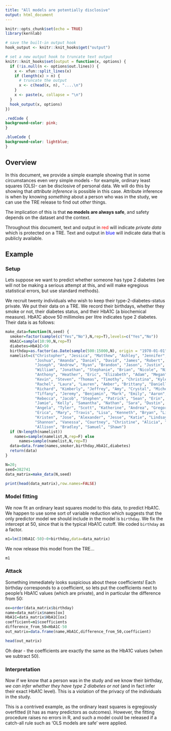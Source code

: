 ```yaml
---
title: "All models are potentially disclosive"
output: html_document
---
```


```r
knitr::opts_chunk$set(echo = TRUE)
library(kernlab)

# save the built-in output hook
hook_output <- knitr::knit_hooks$get("output")

# set a new output hook to truncate text output
knitr::knit_hooks$set(output = function(x, options) {
  if (!is.null(n <- options$out.lines)) {
    x <- xfun::split_lines(x)
    if (length(x) > n) {
      # truncate the output
      x <- c(head(x, n), "....\n")
    }
    x <- paste(x, collapse = "\n")
  }
  hook_output(x, options)
})
```

```css
.redCode {
background-color: pink;
}
```

```css
.blueCode {
background-color: lightblue;
}
```

## Overview

In this document, we provide a simple example showing that in some circumstances even very simple models - for example, ordinary least squares (OLS)- can be disclosive of personal data. We will do this by showing that _attribute inference_ is possible in this case. Attribute inference is when by knowing _something_ about a person who was in the study, we can use the TRE release to find out _other_ things.

The implication of this is that **no models are always safe**, and safety depends on the dataset and the context.

Throughout this document, text and output in <span style="color: red;">red</span> will indicate _private data_ which is protected on a TRE. Text and output in <span style="color: blue;">blue</span> will indicate data that is publicly available.

## Example

### Setup

Lets suppose we want to predict whether someone has type 2 diabetes (we will not be making a serious attempt at this, and will make egregious statistical errors, but use standard methods).

We recruit twenty individuals who wish to keep their type-2-diabetes-status private. We put their data on a TRE. We record their birthdays, whether they smoke or not, their diabetes status, and their HbA1C (a biochemical measure). HbA1C above 50 millimoles per litre indicates type 2 diabetes. Their data is as follows:

```r
make_data=function(N,seed) {
  smoker=factor(sample(c("Yes","No"),N,rep=T),levels=c("Yes","No"))
  HbA1C=sample(10:90,N,rep=T)
  diabetes=HbA1C>50
  birthday=as.factor(as.Date(sample(500:15000,N), origin = "1970-01-01"))
  namelist=c("Christopher", "Jessica", "Matthew", "Ashley", "Jennifer",
             "Joshua", "Amanda", "Daniel", "David", "James", "Robert", "John",
             "Joseph", "Andrew", "Ryan", "Brandon", "Jason", "Justin", "Sarah",
             "William", "Jonathan", "Stephanie", "Brian", "Nicole", "Nicholas",
             "Anthony", "Heather", "Eric", "Elizabeth", "Adam", "Megan", "Melissa",
             "Kevin", "Steven", "Thomas", "Timothy", "Christina", "Kyle",
             "Rachel", "Laura", "Lauren", "Amber", "Brittany", "Danielle",
             "Richard", "Kimberly", "Jeffrey", "Amy", "Crystal", "Michelle",
             "Tiffany", "Jeremy", "Benjamin", "Mark", "Emily", "Aaron", "Charles",
             "Rebecca", "Jacob", "Stephen", "Patrick", "Sean", "Erin", "Zachary",
             "Jamie", "Kelly", "Samantha", "Nathan", "Sara", "Dustin", "Paul",
             "Angela", "Tyler", "Scott", "Katherine", "Andrea", "Gregory",
             "Erica", "Mary", "Travis", "Lisa", "Kenneth", "Bryan", "Lindsey",
             "Kristen", "Jose", "Alexander", "Jesse", "Katie", "Lindsay",
             "Shannon", "Vanessa", "Courtney", "Christine", "Alicia", "Cody",
             "Allison", "Bradley", "Samuel", "Shawn")
  if (N<length(namelist))
    names=sample(namelist,N,rep=F) else
      names=sample(namelist,N,rep=T)
  data=data.frame(names,smoker,birthday,HbA1C,diabetes)
  return(data)
}

N=20;
seed=382741
data_matrix=make_data(N,seed)
```

```r
print(head(data_matrix),row.names=FALSE)
```

### Model fitting

We now fit an ordinary least squares model to this data, to predict HbA1C. We happen to use some sort of variable reduction which suggests that the only predictor model we should include in the model is `birthday`. We fix the intercept at 50, since that is the typical HbA1C cutoff. We coded `birthday` as a factor.

```r
m1=lm(I(HbA1C-50)~0+birthday,data=data_matrix)
```

We now release this model from the TRE...

```r
m1
```

### Attack

Something immediately looks suspicious about these coefficients! Each birthday corresponds to a coefficient, so lets put the coefficients next to people's HbA1C values (which are private), and in particular the difference from 50:

```r
ox=order(data_matrix$birthday)
name=data_matrix$names[ox]
HbA1C=data_matrix$HbA1C[ox]
coefficient=m1$coefficients
difference_from_50=HbA1C-50
out_matrix=data.frame(name,HbA1C,difference_from_50,coefficient)
```

```r
head(out_matrix)
```

Oh dear - the coefficients are exactly the same as the HbA1C values (when we subtract 50).

### Interpretation

Now if we know that a person was in the study and we know their birthday, _we can infer whether they have type 2 diabetes or not_ (and in fact infer their exact HbA1C level). This is a violation of the privacy of the individuals in the study.

This is a contrived example, as the ordinary least squares is egregiously overfitted (it has as many predictors as outcomes). However, the fitting procedure raises no errors in R, and such a model could be released if a catch-all rule such as 'OLS models are safe' were applied.
